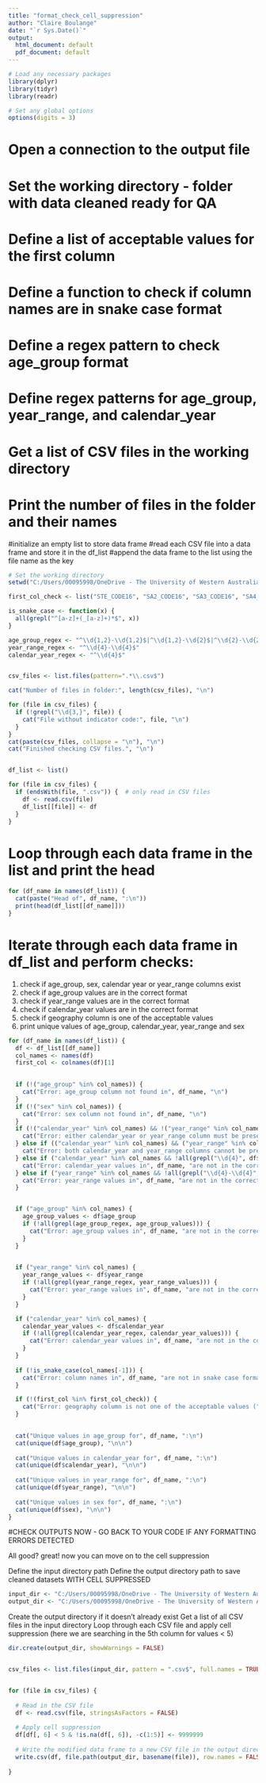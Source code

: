 ```yaml
---
title: "format_check_cell_suppression"
author: "Claire Boulange"
date: "`r Sys.Date()`"
output:
  html_document: default
  pdf_document: default
---
```

```r
# Load any necessary packages
library(dplyr)
library(tidyr)
library(readr)

# Set any global options
options(digits = 3)
```
# Open a connection to the output file
# Set the working directory - folder with data cleaned ready for QA

# Define a list of acceptable values for the first column
# Define a function to check if column names are in snake case format
# Define a regex pattern to check age_group format
# Define regex patterns for age_group, year_range, and calendar_year

# Get a list of CSV files in the working directory
# Print the number of files in the folder and their names

#initialize an empty list to store data frame
#read each CSV file into a data frame and store it in the df_list
#append the data frame to the list using the file name as the key

```r
# Set the working directory
setwd("C:/Users/00095998/OneDrive - The University of Western Australia/acwa_temp/YJNMDS/")

first_col_check <- list("STE_CODE16", "SA2_CODE16", "SA3_CODE16", "SA4_CODE16", "LGA_CODE16", "Australia")

is_snake_case <- function(x) {
  all(grepl("^[a-z]+(_[a-z]+)*$", x))
}

age_group_regex <- "^\\d{1,2}-\\d{1,2}$|^\\d{1,2}-\\d{2}$|^\\d{2}-\\d{2}$"
year_range_regex <- "^\\d{4}-\\d{4}$"
calendar_year_regex <- "^\\d{4}$"


csv_files <- list.files(pattern=".*\\.csv$")

cat("Number of files in folder:", length(csv_files), "\n") 

for (file in csv_files) {
  if (!grepl("\\d{3,}", file)) {
    cat("File without indicator code:", file, "\n")
  }
}
cat(paste(csv_files, collapse = "\n"), "\n")
cat("Finished checking CSV files.", "\n")


df_list <- list() 

for (file in csv_files) {
  if (endsWith(file, ".csv")) {  # only read in CSV files
    df <- read.csv(file)
    df_list[[file]] <- df
  }
}
```

# Loop through each data frame in the list and print the head
```r

for (df_name in names(df_list)) {
  cat(paste("Head of", df_name, ":\n"))
  print(head(df_list[[df_name]]))
}
```
# Iterate through each data frame in df_list and perform checks:

1. check if age_group, sex, calendar year or year_range columns exist
2. check if age_group values are in the correct format
3. check if year_range values are in the correct format
4. check if calendar_year values are in the correct format
5. check if geography column is one of the acceptable values
6. print unique values of age_group, calendar_year, year_range and sex

```r

for (df_name in names(df_list)) {
  df <- df_list[[df_name]]
  col_names <- names(df)
  first_col <- colnames(df)[1]
  

  if (!("age_group" %in% col_names)) {
    cat("Error: age_group column not found in", df_name, "\n")
  }
  if (!("sex" %in% col_names)) {
    cat("Error: sex column not found in", df_name, "\n")
  }
  if (!("calendar_year" %in% col_names) && !("year_range" %in% col_names)) {
    cat("Error: either calendar_year or year_range column must be present in", df_name, "\n")
  } else if (("calendar_year" %in% col_names) && ("year_range" %in% col_names)) {
    cat("Error: both calendar_year and year_range columns cannot be present in", df_name, "\n")
  } else if ("calendar_year" %in% col_names && !all(grepl("\\d{4}", df$calendar_year))) {
    cat("Error: calendar_year values in", df_name, "are not in the correct format (expected format: \\d{4})\n")
  } else if ("year_range" %in% col_names && !all(grepl("\\d{4}-\\d{4}", df$year_range))) {
    cat("Error: year_range values in", df_name, "are not in the correct format (expected format: \\d{4}-\\d{4})\n")
  }


  if ("age_group" %in% col_names) {
    age_group_values <- df$age_group
    if (!all(grepl(age_group_regex, age_group_values))) {
      cat("Error: age_group values in", df_name, "are not in the correct format (expected format: \\d-\\d, \\d-\\d{2}, or \\d{2}-\\d{2})\n")
    }
  }
  

  if ("year_range" %in% col_names) {
    year_range_values <- df$year_range
    if (!all(grepl(year_range_regex, year_range_values))) {
      cat("Error: year_range values in", df_name, "are not in the correct format (expected format: \\d{4}-\\d{4})\n")
    }
  }

  if ("calendar_year" %in% col_names) {
    calendar_year_values <- df$calendar_year
    if (!all(grepl(calendar_year_regex, calendar_year_values))) {
      cat("Error: calendar_year values in", df_name, "are not in the correct format (expected format: \\d{4})\n")
    }
  }
  
  if (!is_snake_case(col_names[-1])) {
    cat("Error: column names in", df_name, "are not in snake case format (lowercase words separated by underscores)\n")
  }

  if (!(first_col %in% first_col_check)) {
    cat("Error: geography column is not one of the acceptable values (", paste(first_col_check, collapse=", "), ") in", df_name, "\n")
  }
  

  cat("Unique values in age_group for", df_name, ":\n")
  cat(unique(df$age_group), "\n\n")
  
  cat("Unique values in calendar_year for", df_name, ":\n")
  cat(unique(df$calendar_year), "\n\n")
  
  cat("Unique values in year_range for", df_name, ":\n")
  cat(unique(df$year_range), "\n\n")
  
  cat("Unique values in sex for", df_name, ":\n")
  cat(unique(df$sex), "\n\n")
}

```
#CHECK OUTPUTS NOW - GO BACK TO YOUR CODE IF ANY FORMATTING ERRORS DETECTED

All good? great! now you can move on to the cell suppression 


Define the input directory path
Define the output directory path to save cleaned datasets WITH CELL SUPPRESSED
```r

input_dir <- "C:/Users/00095998/OneDrive - The University of Western Australia/acwa_temp/YJNMDS/"
output_dir <- "C:/Users/00095998/OneDrive - The University of Western Australia/acwa_temp/YJNMDS//cell_suppressed/"
```

Create the output directory if it doesn't already exist
Get a list of all CSV files in the input directory
Loop through each CSV file and apply cell suppression (here we are searching in the 5th column for values < 5)


```r

dir.create(output_dir, showWarnings = FALSE)


csv_files <- list.files(input_dir, pattern = ".csv$", full.names = TRUE)


for (file in csv_files) {
  
  # Read in the CSV file
  df <- read.csv(file, stringsAsFactors = FALSE)
  
  # Apply cell suppression
  df[df[, 6] < 5 & !is.na(df[, 6]), -c(1:5)] <- 9999999
  
  # Write the modified data frame to a new CSV file in the output directory
  write.csv(df, file.path(output_dir, basename(file)), row.names = FALSE)
  
}
```

